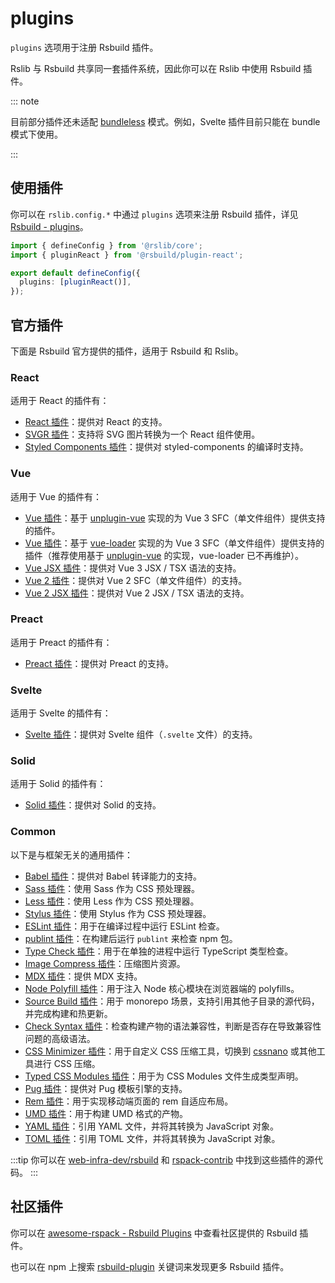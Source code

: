 
# plugins <RsbuildDocBadge path="/config/plugins" text="plugins" />

`plugins` 选项用于注册 Rsbuild 插件。

Rslib 与 Rsbuild 共享同一套插件系统，因此你可以在 Rslib 中使用 Rsbuild 插件。

::: note

目前部分插件还未适配 [bundleless](/guide/basic/output-structure#bundle--bundleless) 模式。例如，Svelte 插件目前只能在 bundle 模式下使用。

:::

## 使用插件

你可以在 `rslib.config.*` 中通过 `plugins` 选项来注册 Rsbuild 插件，详见 [Rsbuild - plugins](https://rsbuild.rs/zh/config/plugins)。

```ts title="rslib.config.ts"
import { defineConfig } from '@rslib/core';
import { pluginReact } from '@rsbuild/plugin-react';

export default defineConfig({
  plugins: [pluginReact()],
});
```

## 官方插件

下面是 Rsbuild 官方提供的插件，适用于 Rsbuild 和 Rslib。

### React

适用于 React 的插件有：

- [React 插件](https://rsbuild.rs/zh/plugins/list/plugin-react)：提供对 React 的支持。
- [SVGR 插件](https://rsbuild.rs/zh/plugins/list/plugin-svgr)：支持将 SVG 图片转换为一个 React 组件使用。
- [Styled Components 插件](https://github.com/rspack-contrib/rsbuild-plugin-styled-components)：提供对 styled-components 的编译时支持。

### Vue

适用于 Vue 的插件有：

- [Vue 插件](https://github.com/rspack-contrib/rsbuild-plugin-unplugin-vue)：基于 [unplugin-vue](https://github.com/unplugin/unplugin-vue) 实现的为 Vue 3 SFC（单文件组件）提供支持的插件。
- [Vue 插件](https://rsbuild.rs/zh/plugins/list/plugin-vue)：基于 [vue-loader](https://github.com/vuejs/vue-loader) 实现的为 Vue 3 SFC（单文件组件）提供支持的插件（推荐使用基于 [unplugin-vue](https://github.com/unplugin/unplugin-vue) 的实现，vue-loader 已不再维护）。
- [Vue JSX 插件](https://github.com/rspack-contrib/rsbuild-plugin-vue-jsx)：提供对 Vue 3 JSX / TSX 语法的支持。
- [Vue 2 插件](https://github.com/rspack-contrib/rsbuild-plugin-vue2)：提供对 Vue 2 SFC（单文件组件）的支持。
- [Vue 2 JSX 插件](https://github.com/rspack-contrib/rsbuild-plugin-vue2-jsx)：提供对 Vue 2 JSX / TSX 语法的支持。

### Preact

适用于 Preact 的插件有：

- [Preact 插件](https://rsbuild.rs/zh/plugins/list/plugin-preact)：提供对 Preact 的支持。

### Svelte

适用于 Svelte 的插件有：

- [Svelte 插件](https://rsbuild.rs/zh/plugins/list/plugin-svelte)：提供对 Svelte 组件（`.svelte` 文件）的支持。

### Solid

适用于 Solid 的插件有：

- [Solid 插件](https://rsbuild.rs/zh/plugins/list/plugin-solid)：提供对 Solid 的支持。

### Common

以下是与框架无关的通用插件：

- [Babel 插件](https://rsbuild.rs/zh/plugins/list/plugin-babel)：提供对 Babel 转译能力的支持。
- [Sass 插件](https://rsbuild.rs/zh/plugins/list/plugin-sass)：使用 Sass 作为 CSS 预处理器。
- [Less 插件](https://rsbuild.rs/zh/plugins/list/plugin-less)：使用 Less 作为 CSS 预处理器。
- [Stylus 插件](https://rsbuild.rs/zh/plugins/list/plugin-stylus)：使用 Stylus 作为 CSS 预处理器。
- [ESLint 插件](https://github.com/rspack-contrib/rsbuild-plugin-eslint)：用于在编译过程中运行 ESLint 检查。
- [publint 插件](https://github.com/rspack-contrib/rsbuild-plugin-publint)：在构建后运行 `publint` 来检查 npm 包。
- [Type Check 插件](https://github.com/rspack-contrib/rsbuild-plugin-type-check)：用于在单独的进程中运行 TypeScript 类型检查。
- [Image Compress 插件](https://github.com/rspack-contrib/rsbuild-plugin-image-compress)：压缩图片资源。
- [MDX 插件](https://github.com/rspack-contrib/rsbuild-plugin-mdx)：提供 MDX 支持。
- [Node Polyfill 插件](https://github.com/rspack-contrib/rsbuild-plugin-node-polyfill)：用于注入 Node 核心模块在浏览器端的 polyfills。
- [Source Build 插件](https://github.com/rspack-contrib/rsbuild-plugin-source-build)：用于 monorepo 场景，支持引用其他子目录的源代码，并完成构建和热更新。
- [Check Syntax 插件](https://github.com/rspack-contrib/rsbuild-plugin-check-syntax)：检查构建产物的语法兼容性，判断是否存在导致兼容性问题的高级语法。
- [CSS Minimizer 插件](https://github.com/rspack-contrib/rsbuild-plugin-css-minimizer)：用于自定义 CSS 压缩工具，切换到 [cssnano](https://github.com/cssnano/cssnano) 或其他工具进行 CSS 压缩。
- [Typed CSS Modules 插件](https://github.com/rspack-contrib/rsbuild-plugin-typed-css-modules)：用于为 CSS Modules 文件生成类型声明。
- [Pug 插件](https://github.com/rspack-contrib/rsbuild-plugin-pug)：提供对 Pug 模板引擎的支持。
- [Rem 插件](https://github.com/rspack-contrib/rsbuild-plugin-rem)：用于实现移动端页面的 rem 自适应布局。
- [UMD 插件](https://github.com/rspack-contrib/rsbuild-plugin-umd)：用于构建 UMD 格式的产物。
- [YAML 插件](https://github.com/rspack-contrib/rsbuild-plugin-yaml)：引用 YAML 文件，并将其转换为 JavaScript 对象。
- [TOML 插件](https://github.com/rspack-contrib/rsbuild-plugin-toml)：引用 TOML 文件，并将其转换为 JavaScript 对象。

:::tip
你可以在 [web-infra-dev/rsbuild](https://github.com/web-infra-dev/rsbuild) 和 [rspack-contrib](https://github.com/rspack-contrib) 中找到这些插件的源代码。
:::

## 社区插件

你可以在 [awesome-rspack - Rsbuild Plugins](https://github.com/web-infra-dev/awesome-rspack?tab=readme-ov-file#rsbuild-plugins) 中查看社区提供的 Rsbuild 插件。

也可以在 npm 上搜索 [rsbuild-plugin](https://www.npmjs.com/search?q=rsbuild-plugin&ranking=popularity) 关键词来发现更多 Rsbuild 插件。
